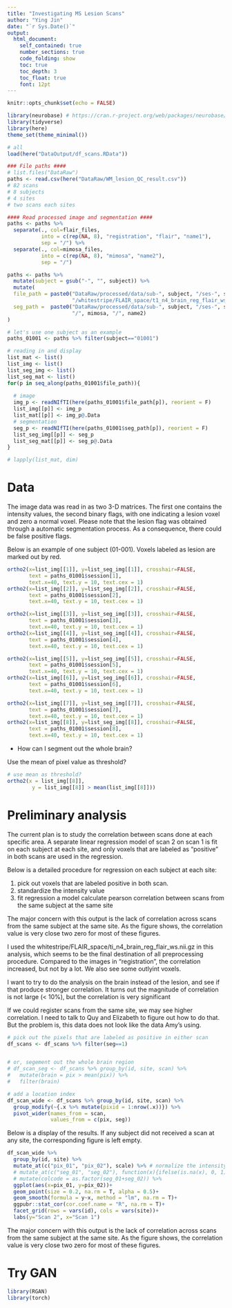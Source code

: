 ```yaml
---
title: "Investigating MS Lesion Scans"
author: "Ying Jin"
date: "`r Sys.Date()`"
output: 
  html_document:
    self_contained: true
    number_sections: true
    code_folding: show
    toc: true
    toc_depth: 3
    toc_float: true
    font: 12pt
---
```


```r
knitr::opts_chunk$set(echo = FALSE)

library(neurobase) # https://cran.r-project.org/web/packages/neurobase/index.html
library(tidyverse)
library(here)
theme_set(theme_minimal())
```


```r
# all
load(here("DataOutput/df_scans.RData"))
```


```r

### File paths ####
# list.files("DataRaw")
paths <- read.csv(here("DataRaw/WM_lesion_QC_result.csv"))
# 82 scans
# 8 subjects
# 4 sites
# two scans each sites

#### Read processed image and segmentation ####
paths <- paths %>% 
  separate(., col=flair_files, 
           into = c(rep(NA, 8), "registration", "flair", "name1"),
           sep = "/") %>% 
  separate(., col=mimosa_files, 
           into = c(rep(NA, 8), "mimosa", "name2"),
           sep = "/") 

paths <- paths %>%
  mutate(subject = gsub("-", "", subject)) %>%
  mutate(
  file_path = paste0("DataRaw/processed/data/sub-", subject, "/ses-", session, 
                     "/whitestripe/FLAIR_space/t1_n4_brain_reg_flair_ws.nii.gz"),
  seg_path =  paste0("DataRaw/processed/data/sub-", subject, "/ses-", session, 
                     "/", mimosa, "/", name2)
) 

```



```r
# let's use one subject as an example 
paths_01001 <- paths %>% filter(subject=="01001") 

# reading in and display
list_mat <- list()
list_img <- list()
list_seg_img <- list()
list_seg_mat <- list()
for(p in seq_along(paths_01001$file_path)){
  
  # image
  img_p <- readNIfTI(here(paths_01001$file_path[p]), reorient = F)
  list_img[[p]] <- img_p
  list_mat[[p]] <- img_p@.Data
  # segmentation
  seg_p <- readNIfTI(here(paths_01001$seg_path[p]), reorient = F)
  list_seg_img[[p]] <- seg_p
  list_seg_mat[[p]] <- seg_p@.Data
}

# lapply(list_mat, dim)
```


# Data

The image data was read in as two 3-D matrices. The first one contains the intensity values, the second binary flags, with one indicating a lesion voxel and zero a normal voxel. Please note that the lesion flag was obtained through a automatic segmentation process. As a consequence, there could be false positive flags.

Below is an example of one subject (01-001). Voxels labeled as lesion are marked out by red. 


```r
ortho2(x=list_img[[1]], y=list_seg_img[[1]], crosshair=FALSE,  
       text = paths_01001$session[1], 
       text.x=40, text.y = 10, text.cex = 1)
ortho2(x=list_img[[2]], y=list_seg_img[[2]], crosshair=FALSE,
       text = paths_01001$session[2], 
       text.x=40, text.y = 10, text.cex = 1)
```


```r
ortho2(x=list_img[[3]], y=list_seg_img[[3]], crosshair=FALSE,  
       text = paths_01001$session[3], 
       text.x=40, text.y = 10, text.cex = 1)
ortho2(x=list_img[[4]], y=list_seg_img[[4]], crosshair=FALSE,
       text = paths_01001$session[4], 
       text.x=40, text.y = 10, text.cex = 1)
```


```r
ortho2(x=list_img[[5]], y=list_seg_img[[5]], crosshair=FALSE,  
       text = paths_01001$session[5], 
       text.x=40, text.y = 10, text.cex = 1)
ortho2(x=list_img[[6]], y=list_seg_img[[6]], crosshair=FALSE,
       text = paths_01001$session[6], 
       text.x=40, text.y = 10, text.cex = 1)
```


```r
ortho2(x=list_img[[7]], y=list_seg_img[[7]], crosshair=FALSE,  
       text = paths_01001$session[7], 
       text.x=40, text.y = 10, text.cex = 1)
ortho2(x=list_img[[8]], y=list_seg_img[[8]], crosshair=FALSE,
       text = paths_01001$session[8], 
       text.x=40, text.y = 10, text.cex = 1)
```


- How can I segment out the whole brain? 

Use the mean of pixel value as threshold? 

```r
# use mean as threshold? 
ortho2(x = list_img[[8]],
        y = list_img[[8]] > mean(list_img[[8]]))

```




# Preliminary analysis 

The current plan is to study the correlation between scans done at each specific area. A separate linear regression model of scan 2 on scan 1 is fit on each subject at each site, and only voxels that are labeled as "positive" in both scans are used in the regression.   

Below is a detailed procedure for regression on each subject at each site:

1. pick out voxels that are labeled positive in both scan.
2. standardize the intensity value 
3. fit regression a model calculate pearson correlation between scans from the same subject at the same site

The major concern with this output is the lack of correlation across scans from the same subject at the same site. As the figure shows, the correlation value is very close two zero for most of these figures. 

I used the whitestripe/FLAIR_space/ti_n4_brain_reg_flair_ws.nii.gz in this analysis, which seems to be the final destination of all preprocessing procedure. Compared to the images in "registration", the correlation increased, but not by a lot. We also see some outlyint voxels. 

<!-- After learning that Quy did analysis on the whole brain -->

I want to try to do the analysis on the brain instead of the lesion, and see if that produce stronger correlation. It turns out the magnitude of correlation is not large (< 10%), but the correlation is very significant

If we could register scans from the same site, we may see higher correlation. I need to talk to Quy and Elizabeth to figure out how to do that. But the problem is, this data does not look like the data Amy's using. 


```r
# pick out the pixels that are labeled as positive in either scan
df_scans <- df_scans %>% filter(seg==1)


# or, segement out the whole brain region
# df_scan_seg <- df_scans %>% group_by(id, site, scan) %>%
#   mutate(brain = pix > mean(pix)) %>% 
#   filter(brain)

# add a location index
df_scan_wide <- df_scans %>% group_by(id, site, scan) %>% 
  group_modify(~{.x %>% mutate(pixid = 1:nrow(.x))}) %>% 
  pivot_wider(names_from = scan,
              values_from = c(pix, seg))
```


Below is a display of the results. If any subject did not received a scan at any site, the corresponding figure is left empty. 


```r
df_scan_wide %>% 
  group_by(id, site) %>%
  mutate_at(c("pix_01", "pix_02"), scale) %>% # normalize the intensity value
  # mutate_at(c("seg_01", "seg_02"), function(x){ifelse(is.na(x), 0, 1)}) %>%
  # mutate(colcode = as.factor(seg_01+seg_02)) %>% 
  ggplot(aes(x=pix_01, y=pix_02))+
  geom_point(size = 0.2, na.rm = T, alpha = 0.5)+
  geom_smooth(formula = y~x, method = "lm", na.rm = T)+
  ggpubr::stat_cor(cor.coef.name = "R", na.rm = T)+
  facet_grid(rows = vars(id), cols = vars(site))+
  labs(y="Scan 2", x="Scan 1")
```

The major concern with this output is the lack of correlation across scans from the same subject at the same site. As the figure shows, the correlation value is very close two zero for most of these figures. 



# Try GAN 

```r
library(RGAN)
library(torch)
```